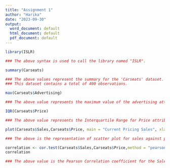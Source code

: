 ---
title: "Assignment 1"
author: "Harika"
date: "2023-09-30"
output:
  word_document: default
  html_document: default
  pdf_document: default
---

```{r}
library(ISLR)
```
```{r}
### The above syntax is used to call the library named "ISLR".
```

```{r}
summary(Carseats)
```
```{r}
### The above values represent the summary for the 'Carseats' dataset.
### This dataset contains a total of 400 observations.
```

```{r}
max(Carseats$Advertising)
```
```{r}
### The above value represents the maximum value of the advertising attribute.
```

```{r}
IQR(Carseats$Price)
```
```{r}
### The above value represents the Interquartile Range for Price attribute.
```

```{r}
plot(Carseats$Sales,Carseats$Price, main = "Current Pricing Sales", xlab="sales" , ylab="price")
```
```{r}
### The above is the representation of scatter plot for sales against price from the Carseats dataset.
```

```{r}
correlation <- cor.test(Carseats$Sales,Carseats$Price,method = "pearson")
correlation
```
```{r}
### The above value is the Pearson Correlation coefficient for the Sales and Price attributes, representing a negative correlation.
```






